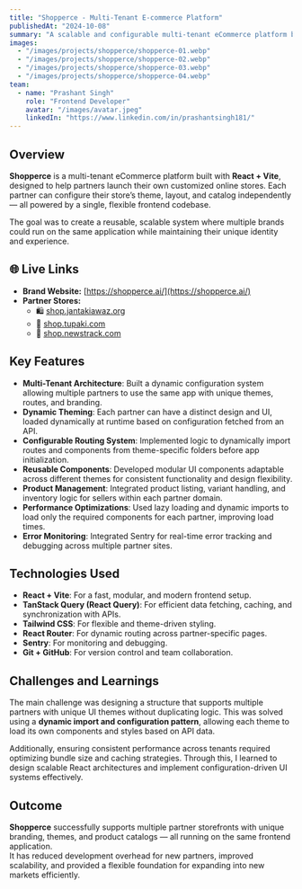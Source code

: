 ---
title: "Shopperce - Multi-Tenant E-commerce Platform"
publishedAt: "2024-10-08"
summary: "A scalable and configurable multi-tenant eCommerce platform built with React, enabling partners to launch fully branded online stores with unique themes and product catalogs."
images:
  - "/images/projects/shopperce/shopperce-01.webp"
  - "/images/projects/shopperce/shopperce-02.webp"
  - "/images/projects/shopperce/shopperce-03.webp"
  - "/images/projects/shopperce/shopperce-04.webp"
team:
  - name: "Prashant Singh"
    role: "Frontend Developer"
    avatar: "/images/avatar.jpeg"
    linkedIn: "https://www.linkedin.com/in/prashantsingh181/"
---

## Overview

**Shopperce** is a multi-tenant eCommerce platform built with **React + Vite**, designed to help partners launch their own customized online stores. Each partner can configure their store’s theme, layout, and catalog independently — all powered by a single, flexible frontend codebase.

The goal was to create a reusable, scalable system where multiple brands could run on the same application while maintaining their unique identity and experience.

## 🌐 Live Links

- **Brand Website:** [https://shopperce.ai/](https://shopperce.ai/)
- **Partner Stores:**
  - 🛍 [shop.jantakiawaz.org](https://shop.jantakiawaz.org/)
  - 📰 [shop.tupaki.com](https://shop.tupaki.com/)
  - 🧾 [shop.newstrack.com](https://shop.newstrack.com/)

## Key Features

- **Multi-Tenant Architecture**: Built a dynamic configuration system allowing multiple partners to use the same app with unique themes, routes, and branding.
- **Dynamic Theming**: Each partner can have a distinct design and UI, loaded dynamically at runtime based on configuration fetched from an API.
- **Configurable Routing System**: Implemented logic to dynamically import routes and components from theme-specific folders before app initialization.
- **Reusable Components**: Developed modular UI components adaptable across different themes for consistent functionality and design flexibility.
- **Product Management**: Integrated product listing, variant handling, and inventory logic for sellers within each partner domain.
- **Performance Optimizations**: Used lazy loading and dynamic imports to load only the required components for each partner, improving load times.
- **Error Monitoring**: Integrated Sentry for real-time error tracking and debugging across multiple partner sites.

## Technologies Used

- **React + Vite**: For a fast, modular, and modern frontend setup.
- **TanStack Query (React Query)**: For efficient data fetching, caching, and synchronization with APIs.
- **Tailwind CSS**: For flexible and theme-driven styling.
- **React Router**: For dynamic routing across partner-specific pages.
- **Sentry**: For monitoring and debugging.
- **Git + GitHub**: For version control and team collaboration.

## Challenges and Learnings

The main challenge was designing a structure that supports multiple partners with unique UI themes without duplicating logic. This was solved using a **dynamic import and configuration pattern**, allowing each theme to load its own components and styles based on API data.

Additionally, ensuring consistent performance across tenants required optimizing bundle size and caching strategies. Through this, I learned to design scalable React architectures and implement configuration-driven UI systems effectively.

## Outcome

**Shopperce** successfully supports multiple partner storefronts with unique branding, themes, and product catalogs — all running on the same frontend application.  
It has reduced development overhead for new partners, improved scalability, and provided a flexible foundation for expanding into new markets efficiently.

